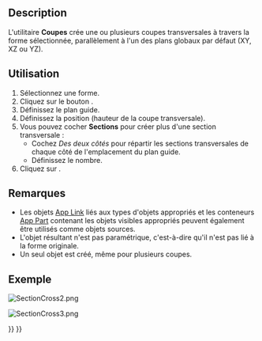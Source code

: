 <languages/>

{{Docnav/fr
|[[Part_Section/fr|Section]]
|[[Part_Offset/fr|Décaler en 3D]]
|[[Part_Workbench/fr|Atelier Part]]
|IconL=Part_Section.svg
|IconR=Part_Offset.svg
|IconC=Workbench_Part.svg
}}

{{GuiCommand/fr
|Name=Part CrossSections
|Name/fr=Part Coupes
|Icon=Part_CrossSections.svg
|MenuLocation=Part → Créer des coupes...
|Workbenches=[[Part_Workbench/fr|Part]]
|SeeAlso=[[Part_Section/fr|Part Section]]
}}

==Description==

L'utilitaire '''Coupes''' crée une ou plusieurs coupes transversales à travers la forme sélectionnée, parallèlement à l'un des plans globaux par défaut (XY, XZ ou YZ).

<span id="Usage"></span>
==Utilisation==

# Sélectionnez une forme.
# Cliquez sur le bouton {{Button|[[File:Part_CrossSections.svg|24px|link=Part_CrossSections/fr]] '''Créer des coupes...'''}}.
# Définissez le plan guide.
# Définissez la position (hauteur de la coupe transversale).
# Vous pouvez cocher '''Sections''' pour créer plus d'une section transversale :
#* Cochez ''Des deux côtés'' pour répartir les sections transversales de chaque côté de l'emplacement du plan guide.
#* Définissez le nombre.
# Cliquez sur {{Button|OK}}.

<span id="Notes"></span>
==Remarques==

* Les objets [[App_Link/fr|App Link]] liés aux types d'objets appropriés et les conteneurs [[App_Part/fr|App Part]] contenant les objets visibles appropriés peuvent également être utilisés comme objets sources. {{Version/fr|0.20}}
* L'objet résultant n'est pas paramétrique, c'est-à-dire qu'il n'est pas lié à la forme originale.
* Un seul objet est créé, même pour plusieurs coupes.

<span id="Example"></span>
==Exemple==

[[Image:SectionCross2.png]]
{{Userdocnavi/fr}}

[[Image:SectionCross3.png]]
{{Caption|Result}}


{{Docnav/fr
|[[Part_Section/fr|Section]]
|[[Part_Offset/fr|Décaler en 3D]]
|[[Part_Workbench/fr|Atelier Part]]
|IconL=Part_Section.svg
|IconR=Part_Offset.svg
|IconC=Workbench_Part.svg
}}

{{Part_Tools_navi{{#translation:}}}}
{{Userdocnavi{{#translation:}}}}